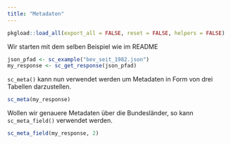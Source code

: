 ```yaml
---
title: "Metadaten"
---
```


```r
pkgload::load_all(export_all = FALSE, reset = FALSE, helpers = FALSE) 
```

Wir starten mit dem selben Beispiel wie im README

```r
json_pfad <- sc_example("bev_seit_1982.json")
my_response <- sc_get_response(json_pfad)
```

`sc_meta()` kann nun verwendet werden um Metadaten in Form von drei 
Tabellen darzustellen.

```r
sc_meta(my_response)
```

Wollen wir genauere Metadaten über die Bundesländer, so kann 
`sc_meta_field()` verwendet werden.

```r
sc_meta_field(my_response, 2)
```

